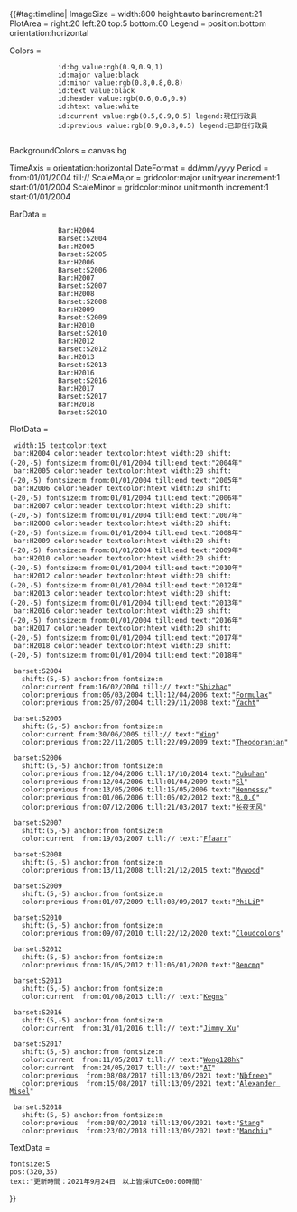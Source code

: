 {{#tag:timeline| 
ImageSize = width:800 height:auto barincrement:21
PlotArea = right:20 left:20 top:5 bottom:60
Legend = position:bottom orientation:horizontal

Colors =
             id:bg value:rgb(0.9,0.9,1)
             id:major value:black
             id:minor value:rgb(0.8,0.8,0.8)
             id:text value:black
             id:header value:rgb(0.6,0.6,0.9)
             id:htext value:white
             id:current value:rgb(0.5,0.9,0.5) legend:現任行政員
             id:previous value:rgb(0.9,0.8,0.5) legend:已卸任行政員
            
BackgroundColors = canvas:bg

TimeAxis = orientation:horizontal
DateFormat = dd/mm/yyyy
Period = from:01/01/2004 till:{{CURRENTDAY2}}/{{CURRENTMONTH}}/{{CURRENTYEAR}}
ScaleMajor = gridcolor:major unit:year  increment:1 start:01/01/2004
ScaleMinor = gridcolor:minor unit:month increment:1 start:01/01/2004

BarData =
             Bar:H2004
             Barset:S2004
             Bar:H2005
             Barset:S2005
             Bar:H2006
             Barset:S2006
             Bar:H2007
             Barset:S2007
             Bar:H2008
             Barset:S2008
             Bar:H2009
             Barset:S2009
             Bar:H2010
             Barset:S2010
             Bar:H2012
             Barset:S2012
             Bar:H2013
             Barset:S2013
             Bar:H2016
             Barset:S2016
             Bar:H2017
             Barset:S2017
             Bar:H2018
             Barset:S2018

PlotData =
  width:15 textcolor:text
  bar:H2004 color:header textcolor:htext width:20 shift:(-20,-5) fontsize:m from:01/01/2004 till:end text:"2004年"
  bar:H2005 color:header textcolor:htext width:20 shift:(-20,-5) fontsize:m from:01/01/2004 till:end text:"2005年"
  bar:H2006 color:header textcolor:htext width:20 shift:(-20,-5) fontsize:m from:01/01/2004 till:end text:"2006年"
  bar:H2007 color:header textcolor:htext width:20 shift:(-20,-5) fontsize:m from:01/01/2004 till:end text:"2007年"
  bar:H2008 color:header textcolor:htext width:20 shift:(-20,-5) fontsize:m from:01/01/2004 till:end text:"2008年"
  bar:H2009 color:header textcolor:htext width:20 shift:(-20,-5) fontsize:m from:01/01/2004 till:end text:"2009年"
  bar:H2010 color:header textcolor:htext width:20 shift:(-20,-5) fontsize:m from:01/01/2004 till:end text:"2010年"
  bar:H2012 color:header textcolor:htext width:20 shift:(-20,-5) fontsize:m from:01/01/2004 till:end text:"2012年"
  bar:H2013 color:header textcolor:htext width:20 shift:(-20,-5) fontsize:m from:01/01/2004 till:end text:"2013年"
  bar:H2016 color:header textcolor:htext width:20 shift:(-20,-5) fontsize:m from:01/01/2004 till:end text:"2016年"
  bar:H2017 color:header textcolor:htext width:20 shift:(-20,-5) fontsize:m from:01/01/2004 till:end text:"2017年"
  bar:H2018 color:header textcolor:htext width:20 shift:(-20,-5) fontsize:m from:01/01/2004 till:end text:"2018年"

  barset:S2004
    shift:(5,-5) anchor:from fontsize:m
    color:current from:16/02/2004 till:{{CURRENTDAY2}}/{{CURRENTMONTH}}/{{CURRENTYEAR}} text:"[[User:Shizhao|Shizhao]]"
    color:previous from:06/03/2004 till:12/04/2006 text:"[[User:Formulax|Formulax]]"
    color:previous from:26/07/2004 till:29/11/2008 text:"[[User:Yacht|Yacht]]"

  barset:S2005
    shift:(5,-5) anchor:from fontsize:m
    color:current from:30/06/2005 till:{{CURRENTDAY2}}/{{CURRENTMONTH}}/{{CURRENTYEAR}} text:"[[User:Wing|Wing]]"
    color:previous from:22/11/2005 till:22/09/2009 text:"[[User:Theodoranian|Theodoranian]]"

  barset:S2006
    shift:(5,-5) anchor:from fontsize:m
    color:previous from:12/04/2006 till:17/10/2014 text:"[[User:Pubuhan|Pubuhan]]"
    color:previous from:12/04/2006 till:01/04/2009 text:"[[User:Sl|Sl]]"
    color:previous from:13/05/2006 till:15/05/2006 text:"[[User:Hennessy|Hennessy]]"
    color:previous from:01/06/2006 till:05/02/2012 text:"[[User:R.O.C|R.O.C]]"
    color:previous from:07/12/2006 till:21/03/2017 text:"[[User:长夜无风|长夜无风]]"

  barset:S2007
    shift:(5,-5) anchor:from fontsize:m
    color:current  from:19/03/2007 till:{{CURRENTDAY2}}/{{CURRENTMONTH}}/{{CURRENTYEAR}} text:"[[User:Ffaarr|Ffaarr]]"

  barset:S2008
    shift:(5,-5) anchor:from fontsize:m
    color:previous from:13/11/2008 till:21/12/2015 text:"[[User:Mywood|Mywood]]"

  barset:S2009
    shift:(5,-5) anchor:from fontsize:m
    color:previous from:01/07/2009 till:08/09/2017 text:"[[User:PhiLiP|PhiLiP]]"

  barset:S2010
    shift:(5,-5) anchor:from fontsize:m
    color:previous from:09/07/2010 till:22/12/2020 text:"[[User:Cloudcolors|Cloudcolors]]"

  barset:S2012
    shift:(5,-5) anchor:from fontsize:m
    color:previous from:16/05/2012 till:06/01/2020 text:"[[User:Bencmq|Bencmq]]"

  barset:S2013
    shift:(5,-5) anchor:from fontsize:m
    color:current  from:01/08/2013 till:{{CURRENTDAY2}}/{{CURRENTMONTH}}/{{CURRENTYEAR}} text:"[[User:Kegns|Kegns]]"

  barset:S2016
    shift:(5,-5) anchor:from fontsize:m
    color:current  from:31/01/2016 till:{{CURRENTDAY2}}/{{CURRENTMONTH}}/{{CURRENTYEAR}} text:"[[User:Jimmy Xu|Jimmy Xu]]"

  barset:S2017
    shift:(5,-5) anchor:from fontsize:m
    color:current  from:11/05/2017 till:{{CURRENTDAY2}}/{{CURRENTMONTH}}/{{CURRENTYEAR}} text:"[[User:Wong128hk|Wong128hk]]"
    color:current  from:24/05/2017 till:{{CURRENTDAY2}}/{{CURRENTMONTH}}/{{CURRENTYEAR}} text:"[[User:AT|AT]]"
    color:previous  from:08/08/2017 till:13/09/2021 text:"[[User:Nbfreeh|Nbfreeh]]"
    color:previous  from:15/08/2017 till:13/09/2021 text:"[[User:Alexander Misel|Alexander Misel]]"

  barset:S2018
    shift:(5,-5) anchor:from fontsize:m
    color:previous  from:08/02/2018 till:13/09/2021 text:"[[User:Stang|Stang]]"
    color:previous  from:23/02/2018 till:13/09/2021 text:"[[User:Manchiu|Manchiu]]"

TextData =
 fontsize:S
 pos:(320,35) 
 text:"更新時間：2021年9月24日　以上皆採UTC±00:00時間"
}}<noinclude>[[Category:维基百科行政员| ]]</noinclude>